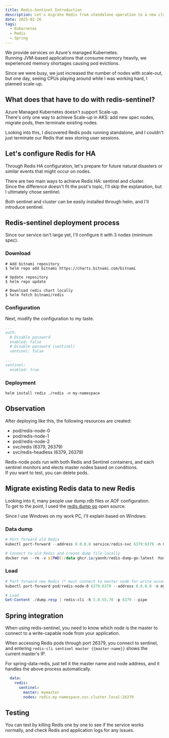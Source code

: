 ```yaml
---
title: Redis-Sentinel Introduction
description: Let's migrate Redis from standalone operation to a new cluster
date: 2025-02-26
tags:
  - Kubernetes
  - Redis
  - Spring
---
```


We provide services on Azure's managed Kubernetes.  
Running JVM-based applications that consume memory heavily, we experienced memory shortages causing pod evictions.  

Since we were busy, we just increased the number of nodes with scale-out, but one day, seeing CPUs playing around while I was working hard, I planned scale-up.  

## What does that have to do with redis-sentinel?
Azure Managed Kubernetes doesn't support Scale-up.  
There's only one way to achieve Scale-up in AKS: add new spec nodes, migrate pods, then terminate existing nodes.  

Looking into this, I discovered Redis pods running standalone, and I couldn't just terminate our Redis that was storing user sessions.  

## Let's configure Redis for HA
Through Redis HA configuration, let's prepare for future natural disasters or similar events that might occur on nodes.  

There are two main ways to achieve Redis HA: sentinel and cluster.  
Since the difference doesn't fit the post's topic, I'll skip the explanation, but I ultimately chose sentinel.  

Both sentinel and cluster can be easily installed through helm, and I'll introduce sentinel.  

## Redis-sentinel deployment process
Since our service isn't large yet, I'll configure it with 3 nodes (minimum spec).  

### Download
``` shell showLineNumbers
# Add bitnami repository
$ helm repo add bitnami https://charts.bitnami.com/bitnami
    
# Update repository
$ helm repo update

# Download redis chart locally
$ helm fetch bitnami/redis
```

### Configuration
Next, modify the configuration to my taste.  
``` yaml showLineNumbers
...
auth:
  # Disable password
  enabled: false
  # Disable password (sentinel)
  sentinel: false

...
sentinel:
  enabled: true
```

### Deployment
`helm install redis ./redis -n my-namespace`

## Observation
After deploying like this, the following resources are created:
* pod/redis-node-0
* pod/redis-node-1
* pod/redis-node-2
* svc/redis (6379, 26379)
* svc/redis-headless (6379, 26379)

Redis-node pods run with both Redis and Sentinel containers, and each sentinel monitors and elects master nodes based on conditions.  
If you want to test, you can delete pods.  


## Migrate existing Redis data to new Redis
Looking into it, many people use dump.rdb files or AOF configuration.  
To get to the point, I used the [redis dump go](https://github.com/yannh/redis-dump-go) open source.  

Since I use Windows on my work PC, I'll explain based on Windows:
### Data dump
``` powershell showLineNumbers
# Port forward old Redis
kubectl port-forward --address 0.0.0.0 service/redis-svc 6379:6379 -n my-namespace

# Connect to old Redis and create dump file locally
docker run --rm -v ${PWD}:/data ghcr.io/yannh/redis-dump-go:latest -host 5.0.55.70 -port 6379 -output resp > dump.resp
```

### Load
``` powershell showLineNumbers
# Port forward new Redis (* must connect to master node for write access)
kubectl port-forward pod/redis-node-0 6379:6379 --address 0.0.0.0 -n my-namespace

# Load 
Get-Content ./dump.resp | redis-cli -h 5.0.55.70 -p 6379 --pipe
```

## Spring integration
When using redis-sentinel, you need to know which node is the master to connect to a write-capable node from your application.  

When accessing Redis pods through port 26379, you connect to sentinel, and entering `redis-cli sentinel master {{master-name}}` shows the current master's IP.  

For spring-data-redis, just tell it the master name and node address, and it handles the above process automatically.  
``` yaml showLineNumbers
  data:
    redis:
      sentinel:
        master: mymaster
        nodes: redis.my-namespace.svc.cluster.local:26379
```

## Testing
You can test by killing Redis one by one to see if the service works normally, and check Redis and application logs for any issues.
